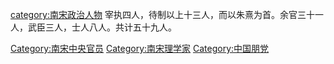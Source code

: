 [[category:南宋政治人物|category:南宋政治人物]]
[[Category:南宋中央官员|Category:南宋中央官员]]
[[Category:南宋理学家|Category:南宋理学家]]
[[Category:中国朋党|Category:中国朋党]]
宰执四人，待制以上十三人，而以朱熹为首。余官三十一人，武臣三人，士人八人。共计五十九人。